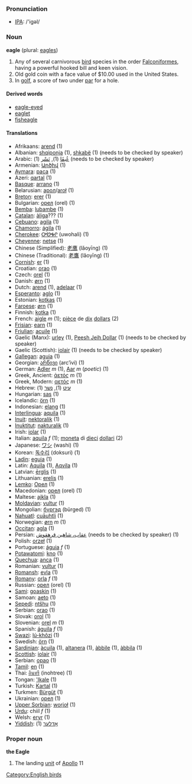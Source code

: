 === Pronunciation ===
*[[w:IPA|IPA]]: /'igəl/

=== Noun ===
'''eagle''' (plural: [[eagles]])

# Any of several carnivorous [[bird]] species in the order [[Falconiformes]], having a powerful hooked bill and keen vision.
# Old gold coin with a face value of $10.00 used in the United States.
# In [[golf]], a score of two under [[par]] for a hole.

==== Derived words ====
* [[eagle-eyed]]
* [[eaglet]]
* [[fisheagle]]

==== Translations ====
*Afrikaans: [[arend]] (1)
*Albanian: [[shqiponja]] (1), [[shkabë]] (1) (needs to be checked by speaker)
*Arabic: [[عُبقَا]] (1), [[نَسْر]] (1) (needs to be checked by speaker)
*Armenian: [[Արծիվ]] (1)
*[[Aymara]]: [[paca]] (1)
*Azeri: [[qartal]] (1)
*[[Basque]]: [[arrano]] (1)
*Belarusian: [[арол]]/[[aroł]] (1)
*[[Breton]]: [[erer]] (1)
*Bulgarian: [[орел]] (orel) (1)
*[[Bemba]]: [[lubambe]] (1)
*[[Catalan]]: [[àliga]]??? (1)
*[[Cebuano]]: [[agila]] (1)
*[[Chamorro]]: [[ágila]] (1)
*[[Cherokee]]: [[ᎤᏬᎭᎵ]] (uwohali) (1)
*[[Cheyenne]]: [[netse]] (1)
*Chinese (Simplified): [[老鹰]] (lǎoyīng) (1)
*Chinese (Traditional): [[老鷹]] (lǎoyīng) (1)
*[[Cornish]]: [[er]] (1)
*Croatian: [[orao]] (1)
*Czech: [[orel]] (1)
*Danish: [[ørn]] (1)
*Dutch: [[arend]] (1), [[adelaar]] (1)
*[[Esperanto]]: [[aglo]] (1)
*Estonian: [[kotkas]] (1)
*[[Faroese]]: [[ørn]] (1)
*Finnish: [[kotka]] (1)
*French: [[aigle]] ''m'' (1); [[pièce]] de [[dix]] [[dollar]]s (2)
*[[Frisian]]: [[earn]] (1)
*[[Friulian]]: [[acuile]] (1)
*Gaelic (Manx): [[urley]] (1), [[Peesh Jeih Dollar]] (1) (needs to be checked by speaker)
*Gaelic (Scottish): [[iolair]] (1) (needs to be checked by speaker)
*[[Gallegan]]: [[aguia]] (1)
*Georgian: [[არწივი]] (arc’ivi) (1)
*German: [[Adler]] ''m'' (1), [[Aar]] ''m'' (''poetic'') (1)
*Greek, Ancient: [[ἀετός]] ''m'' (1)
*Greek, Modern: [[αετός]] ''m'' (1)
*Hebrew: [[עיט]] (1), [[נשר]] (1)
*Hungarian: [[sas]] (1)
*Icelandic: [[örn]] (1)
*Indonesian: [[elang]] (1)
*[[Interlingua]]: [[aquila]] (1)
*[[Inuit]]: [[nektoralik]] (1)
*[[Inuktitut]]: [[nakturalik]] (1)
*Irish: [[iolar]] (1)
*Italian: [[aquila]] ''f'' (1); [[moneta]] di [[dieci]] [[dollaro|dollari]] (2)
*Japanese: [[ワシ]] (washi) (1)
*Korean: [[독수리]] (doksuri) (1)
*[[Ladin]]: [[eguia]] (1)
*Latin: [[Aquila]] (1), [[Aqvila]] (1)
*Latvian: [[ērglis]] (1)
*Lithuanian: [[erelis]] (1)
*[[Lemko]]: [[Орел]]  (1)
*Macedonian: [[орел]] (orel) (1)
*Maltese: [[ajkla]] (1)
*[[Moldavian]]: [[vultur]] (1)
*Mongolian: [[бүргэд]] (bürged) (1)
*[[Nahuatl]]: [[cuāuhtli]] (1)
*Norwegian: [[ørn]] ''m'' (1)
*[[Occitan]]: [[agla]] (1)
*Persian: [[عقاب‌، شاهين‌ قرهقوش]] (needs to be checked by speaker) (1)
*Polish: [[orzeł]] (1)
*Portuguese: [[águia]] ''f'' (1)
*[[Potawatomi]]: [[kno]] (1)
*[[Quechua]]: [[anca]] (1)
*Romanian: [[vultur]] (1)
*[[Romansh]]: [[evla]] (1)
*[[Romany]]: [[orla]] ''f'' (1)
*Russian: [[орел]] (orel) (1)
*[[Sami]]: [[goaskin]] (1)
*Samoan: [[aeto]] (1)
*[[Sepedi]]: [[ntšhu]] (1)
*Serbian: [[orao]] (1)
*Slovak: [[orol]] (1)
*Slovenian: [[orel]] ''m'' (1)
*Spanish: [[águila]] ''f'' (1)
*[[Swazi]]: [[lú-khôzi]] (1)
*Swedish: [[örn]] (1)
*[[Sardinian]]: [[àcuila]] (1), [[altanera]] (1), [[àbbile]] (1), [[àbbila]] (1)
*[[Scottish]]: [[iolair]] (1)
*Serbian: [[орао]] (1)
*[[Tamil]]: [[en]] (1)
*Thai: [[อินทรี]] (inohtree) (1)
*Tongan: [['Ikale]] (1)
*Turkish: [[Kartal]] (1)
*Turkmen: [[Bürgüt]] (1)
*Ukrainian: [[орел]] (1)
*[[Upper Sorbian]]: [[worjoł]] (1)
*[[Urdu]]: chiil ''f'' (1)
*Welsh: [[eryr]] (1)
*[[Yiddish]]: [[אָדלער]] (1)

===Proper noun===

'''the Eagle'''

# The landing [[unit]] of [[Apollo]] 11

[[Category:English birds]]
